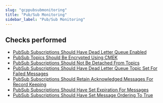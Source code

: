 ```yaml
---
slug: "gcppubsubmonitoring"
title: "Pub/Sub Monitoring"
sidebar_label: "Pub/Sub Monitoring"
---
```


## Checks performed

- [PubSub Subscriptions Should Have Dead Letter Queue Enabled](gcppubsubmonitoring/rules/pubsub_dlq_enabled) 
- [PubSub Topics Should Be Encrypted Using CMEK](gcppubsubmonitoring/rules/pubsub_topics_encrypted) 
- [PubSub Subscriptions Should Not Be Detached From Topics](gcppubsubmonitoring/rules/pubsub_subscriptions_not_detached) 
- [PubSub Subscriptions Should Have Dead Letter Queue Topic Set For Failed Messages](gcppubsubmonitoring/rules/pubsub_dlq_topic_set) 
- [PubSub Subscriptions Should Retain Acknowledged Messages For Record Keeping](gcppubsubmonitoring/rules/pubsub_subscription_retain_ack_message) 
- [PubSub Subscriptions Should Have Set Expiration For Messages](gcppubsubmonitoring/rules/pubsub_subscription_message_expiration) 
- [PubSub Subscriptions Should Have Set Message Ordering To True](gcppubsubmonitoring/rules/pubsub_subscription_message_order) 

